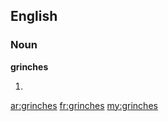 ==English==

===Noun===
'''grinches'''

# {{plural of|[[grinch]]}}

[[ar:grinches]]
[[fr:grinches]]
[[my:grinches]]
